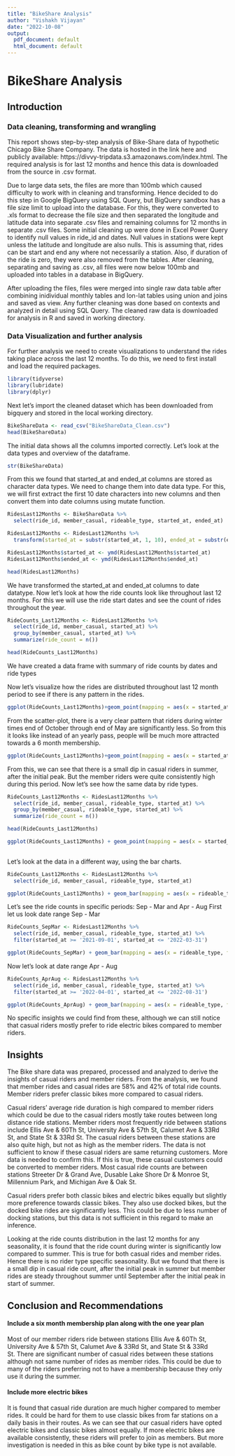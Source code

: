 ---
title: "BikeShare Analysis"
author: "Vishakh Vijayan"
date: "2022-10-08"
output:
  pdf_document: default
  html_document: default
---

# BikeShare Analysis

## Introduction

### Data cleaning, transforming and wrangling

This report shows step-by-step analysis of Bike-Share data of hypothetic Chicago Bike Share Company. The data is hosted in the link here and publicly available: https://divvy-tripdata.s3.amazonaws.com/index.html. The required analysis is for last 12 months and hence this data is downloaded from the source in .csv format.

Due to large data sets, the files are more than 100mb which caused difficulty to work with in cleaning and transforming. Hence decided to do this step in Google BigQuery using SQL Query, but BigQuery sandbox has a file size limit to upload into the database. For this, they were converted to .xls format to decrease the file size and then separated the longitude and latitude data into separate .csv files and remaining columns for 12 months in separate .csv files. Some initial cleaning up were done in Excel Power Query to identify null values in ride_id and dates. Null values in stations were kept unless the latitude and longitude are also nulls. This is assuming that, rides can be start and end any where not necessarily a station. Also, if duration of the ride is zero, they were also removed from the tables. After cleaning, separating and saving as .csv, all files were now below 100mb and uploaded into tables in a database in BigQuery.

After uploading the files, files were merged into single raw data table after combining inidividual monthly tables and lon-lat tables using union and joins and saved as view. Any further cleaning was done based on contexts and analyzed in detail using SQL Query. The cleaned raw data is downloaded for analysis in R and saved in working directory.

### Data Visualization and further analysis

For further analysis we need to create visualizations to understand the rides taking place across the last 12 months. To do this, we need to first install and load the required packages.

```{r}
library(tidyverse)
library(lubridate)
library(dplyr)
```

Next let's import the cleaned dataset which has been downloaded from bigquery and stored in the local working directory.

```{r}
BikeShareData <- read_csv("BikeShareData_Clean.csv")
head(BikeShareData)
```

The initial data shows all the columns imported correctly. Let's look at the data types and overview of the dataframe.

```{r}
str(BikeShareData)
```

From this we found that started_at and ended_at columns are stored as character data types. We need to change them into date data type. For this, we will first extract the first 10 date characters into new columns and then convert them into date columns using mutate function.

```{r}
RidesLast12Months <- BikeShareData %>%
  select(ride_id, member_casual, rideable_type, started_at, ended_at)

RidesLast12Months <- RidesLast12Months %>%
  transform(started_at = substr(started_at, 1, 10), ended_at = substr(ended_at, 1, 10))

RidesLast12Months$started_at <- ymd(RidesLast12Months$started_at)
RidesLast12Months$ended_at <- ymd(RidesLast12Months$ended_at)

head(RidesLast12Months)
```

We have transformed the started_at and ended_at columns to date datatype.
Now let's look at how the ride counts look like throughout last 12 months. For this we will use the ride start dates and see the count of rides throughout the year.

```{r}
RideCounts_Last12Months <- RidesLast12Months %>%
  select(ride_id, member_casual, started_at) %>%
  group_by(member_casual, started_at) %>%
  summarize(ride_count = n())

head(RideCounts_Last12Months)
```

We have created a data frame with summary of ride counts by dates and ride types

Now let's visualize how the rides are distributed throughout last 12 month period to see if there is any pattern in the rides.

```{r}
ggplot(RideCounts_Last12Months)+geom_point(mapping = aes(x = started_at, y = ride_count, color = member_casual)) + geom_smooth(method = "gam", mapping = aes(x = started_at, y = ride_count)) + labs(title = "Bike Share: Rides in Last 12 Months", subtitle = "Comparison of Casual and Member rides")  
```
  
From the scatter-plot, there is a very clear pattern that riders during winter times end of October through end of May are significantly less. So from this it looks like instead of an yearly pass, people will be much more attracted towards a 6 month membership.

```{r}
ggplot(RideCounts_Last12Months)+geom_point(mapping = aes(x = started_at, y = ride_count, color = member_casual)) + geom_smooth(method = "gam", mapping = aes(x = started_at, y = ride_count)) + facet_wrap(~member_casual) + labs(title = "Bike Share: Rides in last 12 Months", subtitle = "Casual Rides and Member Rides through last 12 months")

```

From this, we can see that there is a small dip in casual riders in summer, after the initial peak. But the member riders were quite consistently high during this period. Now let's see how the same data by ride types.

```{r}

RideCounts_Last12Months <- RidesLast12Months %>%
  select(ride_id, member_casual, rideable_type, started_at) %>%
  group_by(member_casual, rideable_type, started_at) %>%
  summarize(ride_count = n())

head(RideCounts_Last12Months)

ggplot(RideCounts_Last12Months) + geom_point(mapping = aes(x = started_at, y = ride_count, color = rideable_type)) + geom_smooth(method = "gam", mapping = aes(x = started_at, y = ride_count)) + facet_wrap(~member_casual) + labs(title = "Bike Share: Ride Counts by Ride Types and rider type", subtitle = "Shows the difference in rider behavior by bike type")
  
```

Let's look at the data in a different way, using the bar charts.


```{r}
RideCounts_Last12Months <- RidesLast12Months %>%
  select(ride_id, member_casual, rideable_type, started_at)

ggplot(RideCounts_Last12Months) + geom_bar(mapping = aes(x = rideable_type, fill = rideable_type)) + facet_wrap(~member_casual) + labs(title = "Bike Share: Ride count by rider type and bike type")

```

Let's see the ride counts in specific periods: Sep - Mar and Apr - Aug
First let us look date range Sep - Mar

```{r}
RideCounts_SepMar <- RidesLast12Months %>%
  select(ride_id, member_casual, rideable_type, started_at) %>%
  filter(started_at >= '2021-09-01', started_at <= '2022-03-31')

ggplot(RideCounts_SepMar) + geom_bar(mapping = aes(x = rideable_type, fill = rideable_type)) + facet_wrap(~member_casual) + labs(title = "Bike Share: Ride count between Sep 2021 and Mar 2022") 
```

Now let's look at date range Apr - Aug

```{r}
RideCounts_AprAug <- RidesLast12Months %>%
  select(ride_id, member_casual, rideable_type, started_at) %>%
  filter(started_at >= '2022-04-01', started_at <= '2022-08-31')

ggplot(RideCounts_AprAug) + geom_bar(mapping = aes(x = rideable_type, fill = rideable_type)) + facet_wrap(~member_casual) + labs(title = "Bike Share: Ride count between Apr 2022 and Aug 2022")
```

No specific insights we could find from these, although we can still notice that casual riders mostly prefer to ride electric bikes compared to member riders.

## Insights

The Bike share data was prepared, processed and analyzed to derive the insights of casual riders and member riders. From the analysis, we found that member rides and casual rides are 58% and 42% of total ride counts. Member riders prefer classic bikes more compared to casual riders. 

Casual riders' average ride duration is high compared to member riders which could be due to the casual riders mostly take routes between long distance ride stations. Member riders most frequently ride between stations include Ellis Ave & 60Th St, University Ave & 57th St, Calumet Ave & 33Rd St, and State St & 33Rd St. The casual riders between these stations are also quite high, but not as high as the member riders. The data is not sufficient to know if these casual riders are same returning customers. More data is needed to confirm this. If this is true, these casual customers could be converted to member riders. Most casual ride counts are between stations Streeter Dr & Grand Ave, Dusable Lake Shore Dr & Monroe St, Millennium Park, and Michigan Ave & Oak St.

Casual riders prefer both classic bikes and electric bikes equally but slightly more preference towards classic bikes. They also use docked bikes, but the docked bike rides are significantly less. This could be due to less number of docking stations, but this data is not sufficient in this regard to make an inference.

Looking at the ride counts distribution in the last 12 months for any seasonality, it is found that the ride count during winter is significantly low compared to summer. This is true for both casual rides and member rides. Hence there is no rider type specific seasonality. But we found that there is a small dip in casual ride count, after the initial peak in summer but member rides are steady throughout summer until September after the initial peak in start of summer.

## Conclusion and Recommendations



#### Include a six month membership plan along with the one year plan

Most of our member riders ride between stations Ellis Ave & 60Th St, University Ave & 57th St, Calumet Ave & 33Rd St, and State St & 33Rd St. There are significant number of casual rides between these stations although not same number of rides as member rides. This could be due to many of the riders preferring not to have a membership because they only use it during the summer.

#### Include more electric bikes

It is found that casual ride duration are much higher compared to member rides. It could be hard for them to use classic bikes from far stations on a daily basis in their routes. As we can see that our casual riders have opted electric bikes and classic bikes almost equally. If more electric bikes are available consistently, these riders will prefer to join as members. But more investigation is needed in this as bike count by bike type is not available.





